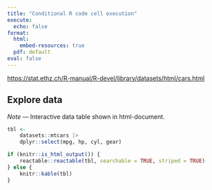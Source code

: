 ```yaml
---
title: "Conditional R code cell execution"
execute:
  echo: false
format:
  html:
    embed-resources: true
  pdf: default
eval: false
---
```



<https://stat.ethz.ch/R-manual/R-devel/library/datasets/html/cars.html>


## Explore data

::: {.content-visible unless-format="html"}
_Note_ --- Interactive data table shown in html-document.
:::

```r
tbl <-
    datasets::mtcars |>
    dplyr::select(mpg, hp, cyl, gear)

if (knitr::is_html_output()) {
    reactable::reactable(tbl, searchable = TRUE, striped = TRUE)
} else {
    knitr::kable(tbl)
}
```

